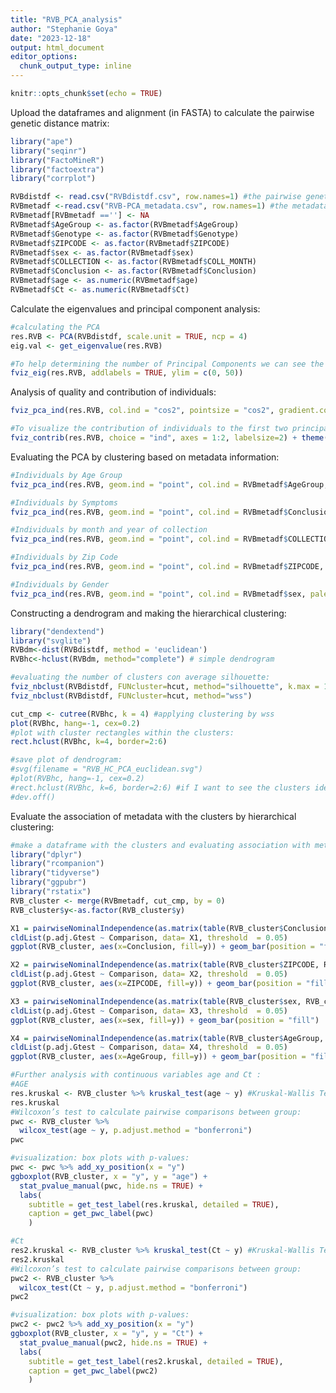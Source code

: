 ```yaml
---
title: "RVB_PCA_analysis"
author: "Stephanie Goya"
date: "2023-12-18"
output: html_document
editor_options: 
  chunk_output_type: inline
---
```


```r
knitr::opts_chunk$set(echo = TRUE)
```

Upload the dataframes and alignment (in FASTA) to calculate the pairwise genetic distance matrix:
```r
library("ape")
library("seqinr") 
library("FactoMineR") 
library("factoextra") 
library("corrplot") 

RVBdistdf <- read.csv("RVBdistdf.csv", row.names=1) #the pairwise genetic distance dataframe
RVBmetadf <-read.csv("RVB-PCA_metadata.csv", row.names=1) #the metadata associated to sequences/individuals
RVBmetadf[RVBmetadf ==''] <- NA
RVBmetadf$AgeGroup <- as.factor(RVBmetadf$AgeGroup)
RVBmetadf$Genotype <- as.factor(RVBmetadf$Genotype)
RVBmetadf$ZIPCODE <- as.factor(RVBmetadf$ZIPCODE)
RVBmetadf$sex <- as.factor(RVBmetadf$sex)
RVBmetadf$COLLECTION <- as.factor(RVBmetadf$COLL_MONTH)
RVBmetadf$Conclusion <- as.factor(RVBmetadf$Conclusion)
RVBmetadf$age <- as.numeric(RVBmetadf$age)
RVBmetadf$Ct <- as.numeric(RVBmetadf$Ct)

```

Calculate the eigenvalues and principal component analysis: 
```r
#calculating the PCA
res.RVB <- PCA(RVBdistdf, scale.unit = TRUE, ncp = 4)
eig.val <- get_eigenvalue(res.RVB)

#To help determining the number of Principal Components we can see the Scree Plot, which is the plot of the eigenvalues ordered from largest to the smallest.
fviz_eig(res.RVB, addlabels = TRUE, ylim = c(0, 50))
```

Analysis of quality and contribution of individuals: 
```r
fviz_pca_ind(res.RVB, col.ind = "cos2", pointsize = "cos2", gradient.cols = c("#00AFBB", "#E7B800", "#FC4E07"), labelsize=2)

#To visualize the contribution of individuals to the first two principal components:
fviz_contrib(res.RVB, choice = "ind", axes = 1:2, labelsize=2) + theme(text = element_text(size=7))
```

Evaluating the PCA by clustering based on metadata information:
```r
#Individuals by Age Group
fviz_pca_ind(res.RVB, geom.ind = "point", col.ind = RVBmetadf$AgeGroup, palette = "lancet", addEllipses = TRUE, legend.title = "Age Group")

#Individuals by Symptoms
fviz_pca_ind(res.RVB, geom.ind = "point", col.ind = RVBmetadf$Conclusion, palette = "lancet", addEllipses = TRUE, legend.title = "Symptoms")

#Individuals by month and year of collection
fviz_pca_ind(res.RVB, geom.ind = "point", col.ind = RVBmetadf$COLLECTION, palette = "lancet", addEllipses = TRUE, legend.title = "Collection Month")

#Individuals by Zip Code
fviz_pca_ind(res.RVB, geom.ind = "point", col.ind = RVBmetadf$ZIPCODE, addEllipses = TRUE, legend.title = "Zip Code")

#Individuals by Gender
fviz_pca_ind(res.RVB, geom.ind = "point", col.ind = RVBmetadf$sex, palette = "lancet", addEllipses = TRUE, legend.title = "Gender")

```

Constructing a dendrogram and making the hierarchical clustering:
```r
library("dendextend")
library("svglite")
RVBdm<-dist(RVBdistdf, method = 'euclidean') 
RVBhc<-hclust(RVBdm, method="complete") # simple dendrogram

#evaluating the number of clusters con average silhouette:
fviz_nbclust(RVBdistdf, FUNcluster=hcut, method="silhouette", k.max = 10)
fviz_nbclust(RVBdistdf, FUNcluster=hcut, method="wss")

cut_cmp <- cutree(RVBhc, k = 4) #applying clustering by wss
plot(RVBhc, hang=-1, cex=0.2) 
#plot with cluster rectangles within the clusters:
rect.hclust(RVBhc, k=4, border=2:6)

#save plot of dendrogram:
#svg(filename = "RVB_HC_PCA_euclidean.svg")
#plot(RVBhc, hang=-1, cex=0.2) 
#rect.hclust(RVBhc, k=6, border=2:6) #if I want to see the clusters identified by a rectangle
#dev.off()
```


Evaluate the association of metadata with the clusters by hierarchical clustering:
```r
#make a dataframe with the clusters and evaluating association with metadata using G test of independence between groups:
library("dplyr")
library("rcompanion")
library("tidyverse")
library("ggpubr")
library("rstatix")
RVB_cluster <- merge(RVBmetadf, cut_cmp, by = 0)
RVB_cluster$y<-as.factor(RVB_cluster$y)

X1 = pairwiseNominalIndependence(as.matrix(table(RVB_cluster$Conclusion, RVB_cluster$y)), compare = "column", fisher = FALSE, chisq = FALSE, method = "bonferroni", digits = 3)
cldList(p.adj.Gtest ~ Comparison, data= X1, threshold  = 0.05)
ggplot(RVB_cluster, aes(x=Conclusion, fill=y)) + geom_bar(position = "fill")

X2 = pairwiseNominalIndependence(as.matrix(table(RVB_cluster$ZIPCODE, RVB_cluster$y)), compare = "column", fisher = FALSE, chisq = FALSE, method = "bonferroni", digits = 3)
cldList(p.adj.Gtest ~ Comparison, data= X2, threshold  = 0.05)
ggplot(RVB_cluster, aes(x=ZIPCODE, fill=y)) + geom_bar(position = "fill") + theme(axis.text.x = element_text(angle = 45, hjust = 1)) 

X3 = pairwiseNominalIndependence(as.matrix(table(RVB_cluster$sex, RVB_cluster$y)), compare = "column", fisher = FALSE, chisq = FALSE, method = "bonferroni", digits = 3)
cldList(p.adj.Gtest ~ Comparison, data= X3, threshold  = 0.05)
ggplot(RVB_cluster, aes(x=sex, fill=y)) + geom_bar(position = "fill")

X4 = pairwiseNominalIndependence(as.matrix(table(RVB_cluster$AgeGroup, RVB_cluster$y)), compare = "column", fisher = FALSE, chisq = FALSE, method = "bonferroni", digits = 3) 
cldList(p.adj.Gtest ~ Comparison, data= X4, threshold  = 0.05)
ggplot(RVB_cluster, aes(x=AgeGroup, fill=y)) + geom_bar(position = "fill") + scale_x_discrete(limits = c("less5", "5-17", "18-65", "more65"))

#Further analysis with continuous variables age and Ct :
#AGE
res.kruskal <- RVB_cluster %>% kruskal_test(age ~ y) #Kruskal-Wallis Test
res.kruskal
#Wilcoxon’s test to calculate pairwise comparisons between group:
pwc <- RVB_cluster %>% 
  wilcox_test(age ~ y, p.adjust.method = "bonferroni") 
pwc

#visualization: box plots with p-values:
pwc <- pwc %>% add_xy_position(x = "y")
ggboxplot(RVB_cluster, x = "y", y = "age") +
  stat_pvalue_manual(pwc, hide.ns = TRUE) +
  labs(
    subtitle = get_test_label(res.kruskal, detailed = TRUE),
    caption = get_pwc_label(pwc)
    )

#Ct
res2.kruskal <- RVB_cluster %>% kruskal_test(Ct ~ y) #Kruskal-Wallis Test
res2.kruskal
#Wilcoxon’s test to calculate pairwise comparisons between group:
pwc2 <- RVB_cluster %>% 
  wilcox_test(Ct ~ y, p.adjust.method = "bonferroni") 
pwc2

#visualization: box plots with p-values:
pwc2 <- pwc2 %>% add_xy_position(x = "y")
ggboxplot(RVB_cluster, x = "y", y = "Ct") +
  stat_pvalue_manual(pwc2, hide.ns = TRUE) +
  labs(
    subtitle = get_test_label(res2.kruskal, detailed = TRUE),
    caption = get_pwc_label(pwc2)
    )
```

